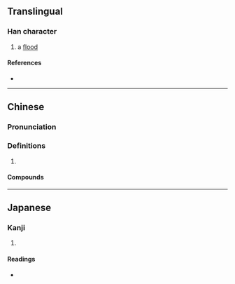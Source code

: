{{also|洪}}
{{character info}}
==Translingual==

===Han character===
{{Han char|rn=85|rad=水|as=06|sn=9|four=37154|canj=EHEQ|ids=⿰氵夅}}

# a [[flood]]

====References====
* {{Han ref|kx=0620.140|dkj=17382|dj=1016.040|hdz=31614.020|uh=6D1A|ud=27930|bh=CF7A|bd=53114}}

----

==Chinese==
{{zh-forms}}

===Pronunciation===
{{zh-pron
|m=jiàng
|c=gong3
|mc=y
|oc=y
|ma=
|cat=n
}}

===Definitions===
{{zh-hanzi}}

# {{rfdef|zh}}

====Compounds====
{{zh-der|洚洞|洚水}}

----

==Japanese==

===Kanji===
{{ja-kanji|grade=|rs=水06}}

# {{rfdef|ja|sort=水06}}

====Readings====
* {{ja-readings|on=[[こう]] (kō), [[ぐ]] (gu)|kun=}}